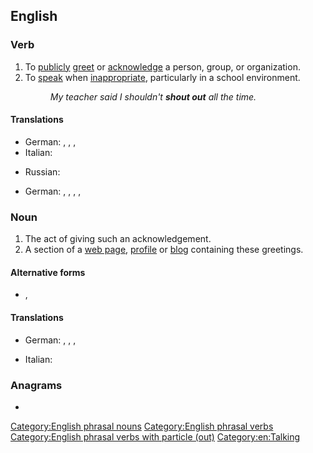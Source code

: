 {{also|shoutout|shout-out}}
==English==

===Verb===
{{en-verb|shouts out|shouting out|shouted out}}

# To [[publicly]] [[greet]] or [[acknowledge]] a person, group, or organization.
# To [[speak]] when [[inappropriate]], particularly in a school environment.
#: ''My teacher said I shouldn't '''shout out''' all the time.''

====Translations====
{{trans-top|to publicly greet or acknowledge a person, group, or organization}}
* German: {{t|de|lobend erwähnen}}, {{t+|de|loben}}, {{t|de|mit einem Wort der Anerkennung erwähnen}}, {{t|de|einen Gruß übermitteln}}
* Italian: {{t+|it|acclamare}}
{{trans-mid}}
* Russian: {{t|ru|выражать благодарность}}
{{trans-bottom}}

{{trans-top|to speak when inappropriate}}
* German: {{t+|de|rufen}}, {{t+|de|herausrufen}}, {{t|de|dazwischenrufen}}, {{t+|de|schreien}}, {{t+|de|brüllen}}
{{trans-mid}}
{{trans-bottom}}

===Noun===
{{en-noun|shouts out}}

# The act of giving such an acknowledgement.
# A section of a [[web page]], [[profile]] or [[blog]] containing these greetings.

====Alternative forms====
* {{l|en|shoutout}}, {{l|en|shout-out}}

====Translations====
{{trans-top|act of giving such an acknowledgement}}
* German: {{t|de|lobende Erwähnung|f}}, {{t+|de|Lob|n}}, {{t|de|anerkennendes Wort|n}}, {{t+|de|Grußbotschaft|f}}
{{trans-mid}}
* Italian: {{t|it|acclamazione}}
{{trans-bottom}}

===Anagrams===
* {{anagrams|en|a=hoosttuu|outshout}}

[[Category:English phrasal nouns]]
[[Category:English phrasal verbs]]
[[Category:English phrasal verbs with particle (out)]]
[[Category:en:Talking]]